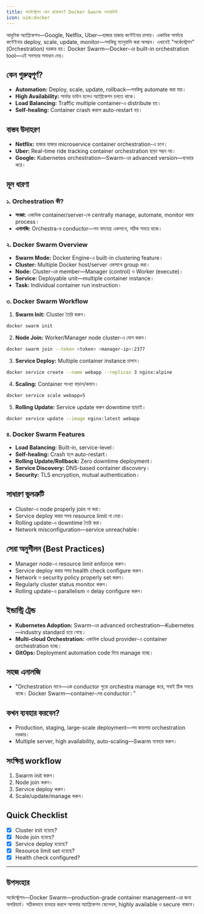 ```yaml
---
title: অর্কেস্ট্রেশন কেন প্রয়োজন? Docker Swarm ওভারভিউ
icon: uim:docker
---
```


আধুনিক অ্যাপ্লিকেশন—Google, Netflix, Uber—হাজার হাজার কন্টেইনার চালায়। একাধিক সার্ভারে কন্টেইনার deploy, scale, update, monitor—সবকিছু ম্যানুয়ালি করা অসম্ভব। এখানেই "অর্কেস্ট্রেশন" (Orchestration) দরকার হয়। Docker Swarm—Docker-এর built-in orchestration tool—এই সমস্যার সমাধান দেয়।

## কেন গুরুত্বপূর্ণ?

- **Automation:** Deploy, scale, update, rollback—সবকিছু automate করা যায়।
- **High Availability:** সার্ভার ডাউন হলেও অ্যাপ্লিকেশন চলতে থাকে।
- **Load Balancing:** Traffic multiple container-এ distribute হয়।
- **Self-healing:** Container crash করলে auto-restart হয়।

## বাস্তব উদাহরণ

- **Netflix:** হাজার হাজার microservice container orchestration-এ চলে।
- **Uber:** Real-time ride tracking container orchestration ছাড়া সম্ভব নয়।
- **Google:** Kubernetes orchestration—Swarm-এর advanced version—ব্যবহার করে।

## মূল ধারণা

### ১. Orchestration কী?

- **সংজ্ঞা:** একাধিক container/server-কে centrally manage, automate, monitor করার process।
- **এনালজি:** Orchestra-র conductor—সব বাদ্যযন্ত্র একসাথে, সঠিক সময়ে বাজে।

### ২. Docker Swarm Overview

- **Swarm Mode:** Docker Engine-এ built-in clustering feature।
- **Cluster:** Multiple Docker host/server একসাথে group করা।
- **Node:** Cluster-এর member—Manager (control) ও Worker (execute)।
- **Service:** Deployable unit—multiple container instance।
- **Task:** Individual container run instruction।

### ৩. Docker Swarm Workflow

1. **Swarm Init:** Cluster তৈরি করুন।

```bash
docker swarm init
```

2. **Node Join:** Worker/Manager node cluster-এ যোগ করুন।

```bash
docker swarm join --token <token> <manager-ip>:2377
```

3. **Service Deploy:** Multiple container instance চালান।

```bash
docker service create --name webapp --replicas 3 nginx:alpine
```

4. **Scaling:** Container সংখ্যা বাড়ান/কমান।

```bash
docker service scale webapp=5
```

5. **Rolling Update:** Service update করুন downtime ছাড়াই।

```bash
docker service update --image nginx:latest webapp
```

### ৪. Docker Swarm Features

- **Load Balancing:** Built-in, service-level।
- **Self-healing:** Crash হলে auto-restart।
- **Rolling Update/Rollback:** Zero downtime deployment।
- **Service Discovery:** DNS-based container discovery।
- **Security:** TLS encryption, mutual authentication।

## সাধারণ ভুলত্রুটি

- Cluster-এ node properly join না করা।
- Service deploy করার সময় resource limit না দেয়া।
- Rolling update-এ downtime তৈরি করা।
- Network misconfiguration—service unreachable।

## সেরা অনুশীলন (Best Practices)

- Manager node-এ resource limit enforce করুন।
- Service deploy করার সময় health check configure করুন।
- Network ও security policy properly set করুন।
- Regularly cluster status monitor করুন।
- Rolling update-এ parallelism ও delay configure করুন।

## ইন্ডাস্ট্রি ট্রেন্ড

- **Kubernetes Adoption:** Swarm-এর advanced orchestration—Kubernetes—industry standard হয়ে গেছে।
- **Multi-cloud Orchestration:** একাধিক cloud provider-এ container orchestration হচ্ছে।
- **GitOps:** Deployment automation code দিয়ে manage হচ্ছে।

## সহজ এনালজি

- "Orchestration মানে—এক conductor পুরো orchestra manage করে, সবাই ঠিক সময়ে বাজে। Docker Swarm—container-দের conductor।"

## কখন ব্যবহার করবেন?

- Production, staging, large-scale deployment—সব জায়গায় orchestration দরকার।
- Multiple server, high availability, auto-scaling—Swarm ব্যবহার করুন।

## সংক্ষিপ্ত workflow

1. Swarm init করুন।
2. Node join করুন।
3. Service deploy করুন।
4. Scale/update/manage করুন।

## Quick Checklist

- [x] Cluster init হয়েছে?
- [x] Node join হয়েছে?
- [x] Service deploy হয়েছে?
- [x] Resource limit set হয়েছে?
- [x] Health check configured?

---

## উপসংহার

অর্কেস্ট্রেশন—Docker Swarm—production-grade container management-এর জন্য অপরিহার্য। সঠিকভাবে ব্যবহার করলে আপনার অ্যাপ্লিকেশন স্কেলেবল, highly available ও secure থাকবে।

